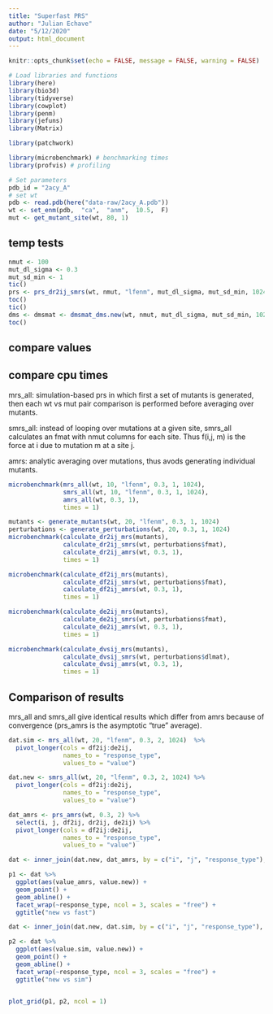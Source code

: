 ```yaml
---
title: "Superfast PRS"
author: "Julian Echave"
date: "5/12/2020"
output: html_document
---
```


```r
knitr::opts_chunk$set(echo = FALSE, message = FALSE, warning = FALSE)
```


```r
# Load libraries and functions
library(here)
library(bio3d)
library(tidyverse)
library(cowplot)
library(penm)
library(jefuns)
library(Matrix)

library(patchwork)

library(microbenchmark) # benchmarking times
library(profvis) # profiling
```

```r
# Set parameters
pdb_id = "2acy_A"
# set wt
pdb <- read.pdb(here("data-raw/2acy_A.pdb"))
wt <- set_enm(pdb,  "ca",  "anm",  10.5,  F)
mut <- get_mutant_site(wt, 80, 1)
```


## temp tests
```r
nmut <- 100
mut_dl_sigma <- 0.3
mut_sd_min <- 1
tic()
prs <- prs_dr2ij_smrs(wt, nmut, "lfenm", mut_dl_sigma, mut_sd_min, 1024)
toc()
tic()
dms <- dmsmat <- dmsmat_dms.new(wt, nmut, mut_dl_sigma, mut_sd_min, 1024)
toc()


```









## compare values






## compare cpu times

mrs_all: simulation-based prs in which first a set of mutants is generated, then each wt vs mut pair comparison is performed before averaging over mutants.

smrs_all:  instead of looping over mutations at a given site, smrs_all calculates an fmat with nmut columns for each site. Thus f(i,j, m) is the force at i due to mutation m at a site j.

amrs: analytic averaging over mutations, thus avods generating individual mutants.



```r
microbenchmark(mrs_all(wt, 10, "lfenm", 0.3, 1, 1024),
               smrs_all(wt, 10, "lfenm", 0.3, 1, 1024),
               amrs_all(wt, 0.3, 1),
               times = 1)
```


```r
mutants <- generate_mutants(wt, 20, "lfenm", 0.3, 1, 1024)
perturbations <- generate_perturbations(wt, 20, 0.3, 1, 1024)
microbenchmark(calculate_dr2ij_mrs(mutants),
               calculate_dr2ij_smrs(wt, perturbations$fmat),
               calculate_dr2ij_amrs(wt, 0.3, 1),
               times = 1)
```
```r

microbenchmark(calculate_df2ij_mrs(mutants),
               calculate_df2ij_smrs(wt, perturbations$fmat),
               calculate_df2ij_amrs(wt, 0.3, 1),
               times = 1)
```
```r
microbenchmark(calculate_de2ij_mrs(mutants),
               calculate_de2ij_smrs(wt, perturbations$fmat),
               calculate_de2ij_amrs(wt, 0.3, 1),
               times = 1)
```

```r
microbenchmark(calculate_dvsij_mrs(mutants),
               calculate_dvsij_smrs(wt, perturbations$dlmat),
               calculate_dvsij_amrs(wt, 0.3, 1),
               times = 1)
```

## Comparison of results

mrs_all and smrs_all give identical results which differ from amrs because of convergence (prs_amrs is the asymptotic "true" average).



```r
dat.sim <- mrs_all(wt, 20, "lfenm", 0.3, 2, 1024)  %>%
  pivot_longer(cols = df2ij:de2ij,
               names_to = "response_type",
               values_to = "value")

dat.new <- smrs_all(wt, 20, "lfenm", 0.3, 2, 1024) %>%
  pivot_longer(cols = df2ij:de2ij,
               names_to = "response_type",
               values_to = "value")

dat_amrs <- prs_amrs(wt, 0.3, 2) %>%
  select(i, j, df2ij, dr2ij, de2ij) %>%
  pivot_longer(cols = df2ij:de2ij,
               names_to = "response_type",
               values_to = "value")

dat <- inner_join(dat.new, dat_amrs, by = c("i", "j", "response_type"), suffix = c(".new", "_amrs"))

p1 <- dat %>%
  ggplot(aes(value_amrs, value.new)) +
  geom_point() +
  geom_abline() +
  facet_wrap(~response_type, ncol = 3, scales = "free") +
  ggtitle("new vs fast")

dat <- inner_join(dat.new, dat.sim, by = c("i", "j", "response_type"), suffix = c(".new", ".sim"))

p2 <- dat %>%
  ggplot(aes(value.sim, value.new)) +
  geom_point() +
  geom_abline() +
  facet_wrap(~response_type, ncol = 3, scales = "free") +
  ggtitle("new vs sim")


plot_grid(p1, p2, ncol = 1)



```
